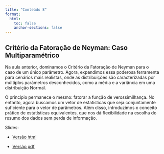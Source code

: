 ```yaml
---
title: "Conteúdo 8"
format:
  html:
    toc: false
    anchor-sections: false
---
```


## Critério da Fatoração de Neyman: Caso Multiparamétrico

Na aula anterior, dominamos o Critério da Fatoração de Neyman para o caso de um único parâmetro. Agora, expandimos essa poderosa ferramenta para cenários mais realistas, onde as distribuições são caracterizadas por múltiplos parâmetros desconhecidos, como a média e a variância em uma distribuição Normal.

O princípio permanece o mesmo: fatorar a função de verossimilhança. No entanto, agora buscamos um vetor de estatísticas que seja conjuntamente suficiente para o vetor de parâmetros. Além disso, introduzimos o conceito prático de estatísticas equivalentes, que nos dá flexibilidade na escolha do resumo dos dados sem perda de informação.

Slides:

- [Versão html](/slides/08-Criterio_da_fatoracao_caso_multiparametrico/08-Criterio_da_fatoracao_caso_multiparametrico.html){target="_blank"}

- [Versão pdf](/PDFs/slides/08-Criterio_da_fatoracao_caso_multiparametrico.pdf){target="_blank"}

